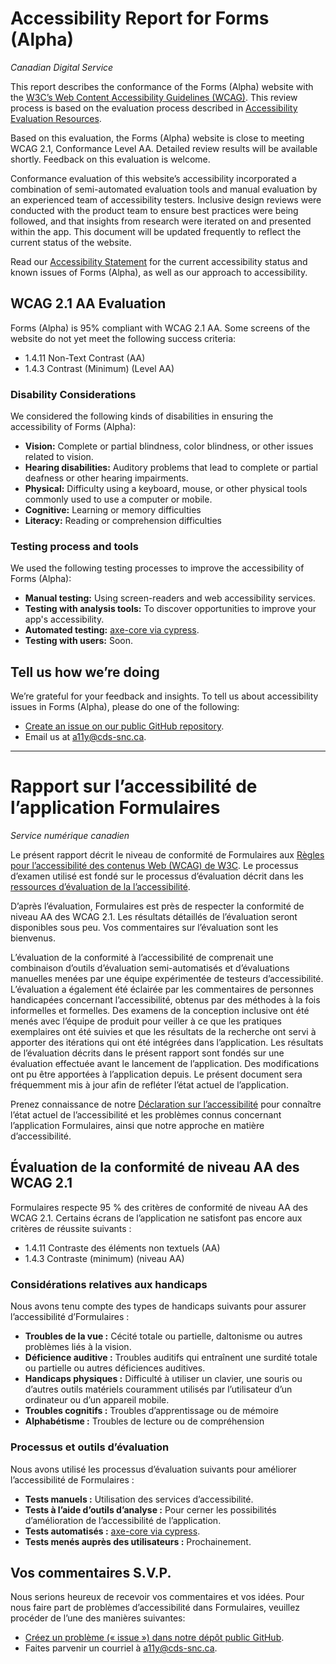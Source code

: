 
<Meta title="Forms/Docs: Accessibility Report for Forms (Alpha)" />

# Accessibility Report for Forms (Alpha)

_Canadian Digital Service_

This report describes the conformance of the Forms (Alpha) website with the [W3C’s Web Content Accessibility Guidelines (WCAG)](https://www.w3.org/WAI/standards-guidelines/wcag/). This review process is based on the evaluation process described in [Accessibility Evaluation Resources](https://www.w3.org/WAI/eval/).

Based on this evaluation, the Forms (Alpha) website is close to meeting WCAG 2.1, Conformance Level AA. Detailed review results will be available shortly. Feedback on this evaluation is welcome.

Conformance evaluation of this website’s accessibility incorporated a combination of semi-automated evaluation tools and manual evaluation by an experienced team of accessibility testers. Inclusive design reviews were conducted with the product team to ensure best practices were being followed, and that insights from research were iterated on and presented within the app. This document will be updated frequently to reflect the current status of the website.

Read our [Accessibility Statement](https://www.canada.ca/en/public-health/services/diseases/coronavirus-disease-covid-19/covid-alert/accessibility-statement.html) for the current accessibility status and known issues of Forms (Alpha), as well as our approach to accessibility.

## WCAG 2.1 AA Evaluation

Forms (Alpha) is 95% compliant with WCAG 2.1 AA. Some screens of the website do not yet meet the following success criteria:

- 1.4.11 Non-Text Contrast (AA)
- 1.4.3 Contrast (Minimum) (Level AA)

### Disability Considerations

We considered the following kinds of disabilities in ensuring the accessibility of Forms (Alpha):

- **Vision:** Complete or partial blindness, color blindness, or other issues related to vision.
- **Hearing disabilities:** Auditory problems that lead to complete or partial deafness or other hearing impairments.
- **Physical:** Difficulty using a keyboard, mouse, or other physical tools commonly used to use a computer or mobile.
- **Cognitive:** Learning or memory difficulties
- **Literacy:** Reading or comprehension difficulties

### Testing process and tools

We used the following testing processes to improve the accessibility of Forms (Alpha):

- **Manual testing:** Using screen-readers and web accessibility services.
- **Testing with analysis tools:** To discover opportunities to improve your app's accessibility.
- **Automated testing:** [axe-core via cypress](https://github.com/cds-snc/platform-forms-client/actions/workflows/cypress.yml).
- **Testing with users:** Soon.

## Tell us how we’re doing

We’re grateful for your feedback and insights. To tell us about accessibility issues in Forms (Alpha), please do one of the following:

- [Create an issue on our public GitHub repository](https://github.com/cds-snc/platform-forms-client/issues).
- Email us at [a11y@cds-snc.ca](mailto:a11y@cds-snc.ca).

---

# Rapport sur l’accessibilité de l’application Formulaires

_Service numérique canadien_

Le présent rapport décrit le niveau de conformité de Formulaires aux [Règles pour l’accessibilité des contenus Web (WCAG) de W3C](https://www.w3.org/Translations/WCAG20-fr/). Le processus d’examen utilisé est fondé sur le processus d’évaluation décrit dans les [ressources d’évaluation de la l’accessibilité](https://www.w3.org/WAI/eval/).

D’après l’évaluation, Formulaires est près de respecter la conformité de niveau AA des WCAG 2.1. Les résultats détaillés de l’évaluation seront disponibles sous peu. Vos commentaires sur l’évaluation sont les bienvenus.

L’évaluation de la conformité à l’accessibilité de comprenait une combinaison d’outils d’évaluation semi-automatisés et d’évaluations manuelles menées par une équipe expérimentée de testeurs d’accessibilité. L’évaluation a également été éclairée par les commentaires de personnes handicapées concernant l’accessibilité, obtenus par des méthodes à la fois informelles et formelles. Des examens de la conception inclusive ont été menés avec l’équipe de produit pour veiller à ce que les pratiques exemplaires ont été suivies et que les résultats de la recherche ont servi à apporter des itérations qui ont été intégrées dans l’application. Les résultats de l’évaluation décrits dans le présent rapport sont fondés sur une évaluation effectuée avant le lancement de l’application. Des modifications ont pu être apportées à l’application depuis. Le présent document sera fréquemment mis à jour afin de refléter l’état actuel de l’application.

Prenez connaissance de notre [Déclaration sur l’accessibilité](https://www.canada.ca/fr/sante-publique/services/maladies/maladie-coronavirus-covid-19/alerte-covid/declaration-accessibilite.html) pour connaître l’état actuel de l’accessibilité et les problèmes connus concernant l’application Formulaires, ainsi que notre approche en matière d’accessibilité.

## Évaluation de la conformité de niveau AA des WCAG 2.1

Formulaires respecte 95 % des critères de conformité de niveau AA des WCAG 2.1. Certains écrans de l’application ne satisfont pas encore aux critères de réussite suivants :

- 1.4.11 Contraste des éléments non textuels (AA)
- 1.4.3 Contraste (minimum) (niveau AA)

### Considérations relatives aux handicaps

Nous avons tenu compte des types de handicaps suivants pour assurer l’accessibilité d’Formulaires :

- **Troubles de la vue :** Cécité totale ou partielle, daltonisme ou autres problèmes liés à la vision.
- **Déficience auditive :** Troubles auditifs qui entraînent une surdité totale ou partielle ou autres déficiences auditives.
- **Handicaps physiques :** Difficulté à utiliser un clavier, une souris ou d’autres outils matériels couramment utilisés par l’utilisateur d’un ordinateur ou d’un appareil mobile.
- **Troubles cognitifs :** Troubles d’apprentissage ou de mémoire
- **Alphabétisme :** Troubles de lecture ou de compréhension

### Processus et outils d’évaluation

Nous avons utilisé les processus d’évaluation suivants pour améliorer l’accessibilité de Formulaires :

- **Tests manuels :** Utilisation des services d’accessibilité.
- **Tests à l’aide d’outils d’analyse :** Pour cerner les possibilités d’amélioration de l’accessibilité de l’application.
- **Tests automatisés :** [axe-core via cypress](https://github.com/cds-snc/platform-forms-client/actions/workflows/cypress.yml).
- **Tests menés auprès des utilisateurs :** Prochainement.

## Vos commentaires S.V.P.

Nous serions heureux de recevoir vos commentaires et vos idées. Pour nous faire part de problèmes d’accessibilité dans Formulaires, veuillez procéder de l’une des manières suivantes:

- [Créez un problème (« issue ») dans notre dépôt public GitHub](https://github.com/cds-snc/platform-forms-client/issues).
- Faites parvenir un courriel à [a11y@cds-snc.ca](mailto:a11y@cds-snc.ca).
